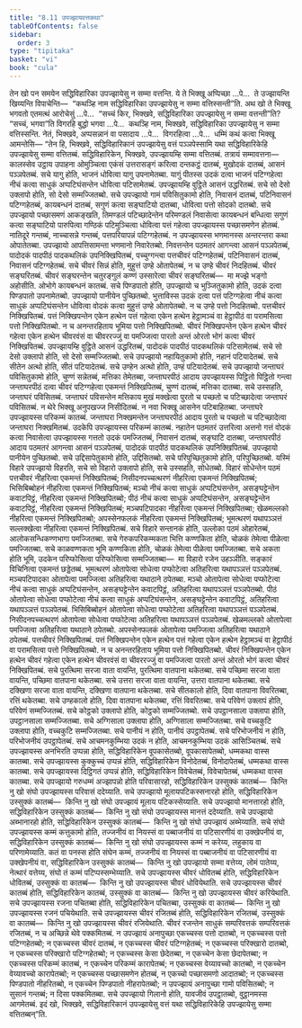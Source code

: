 ```yaml
---
title: "8.11 उपज्झायवत्तकथा"
tableOfContents: false
sidebar:
  order: 3
type: "tipitaka"
basket: "vi"
book: "cula"
---
```



<DynamicBreadcrumb />

<Division number="375" book="cula">

<Paragraph number="1709" book="cula">
तेन खो पन समयेन सद्धिविहारिका उपज्झायेसु न सम्मा वत्तन्ति. ये ते भिक्खू अप्पिच्छा …पे…  ते उज्झायन्ति खिय्यन्ति विपाचेन्ति—  “कथञ्हि नाम सद्धिविहारिका उपज्झायेसु न सम्मा वत्तिस्सन्ती”ति. अथ खो ते भिक्खू भगवतो एतमत्थं आरोचेसुं …पे…  “सच्चं किर, भिक्खवे, सद्धिविहारिका उपज्झायेसु न सम्मा वत्तन्ती”ति? “सच्चं, भगवा”ति विगरहि बुद्धो भगवा …पे…  कथञ्हि नाम, भिक्खवे, सद्धिविहारिका उपज्झायेसु न सम्मा वत्तिस्सन्ति. नेतं, भिक्खवे, अप्पसन्नानं वा पसादाय …पे…  विगरहित्वा …पे…  धम्मिं कथं कत्वा भिक्खू आमन्तेसि—
</Paragraph>

</Division>
<Division number="376" book="cula">

<Paragraph number="1710" book="cula">
“तेन हि, भिक्खवे, सद्धिविहारिकानं उपज्झायेसु वत्तं पञ्ञपेस्सामि यथा सद्धिविहारिकेहि उपज्झायेसु सम्मा वत्तितब्बं. सद्धिविहारिकेन, भिक्खवे, उपज्झायम्हि सम्मा वत्तितब्बं. तत्रायं सम्मावत्तना—
</Paragraph>

<Paragraph number="1711" book="cula">
कालस्सेव उट्ठाय उपाहना ओमुञ्चित्वा एकंसं उत्तरासङ्गं करित्वा दन्तकट्ठं दातब्बं, मुखोदकं दातब्बं, आसनं पञ्ञपेतब्बं. सचे यागु होति, भाजनं धोवित्वा यागु उपनामेतब्बा. यागुं पीतस्स उदकं दत्वा भाजनं पटिग्गहेत्वा नीचं कत्वा साधुकं अप्पटिघंसन्तेन धोवित्वा पटिसामेतब्बं. उपज्झायम्हि वुट्ठिते आसनं उद्धरितब्बं. सचे सो देसो उक्लापो होति, सो देसो सम्मज्जितब्बो.
</Paragraph>

<Paragraph number="1712" book="cula">
सचे उपज्झायो गामं पविसितुकामो होति, निवासनं दातब्बं, पटिनिवासनं पटिग्गहेतब्बं, कायबन्धनं दातब्बं, सगुणं कत्वा सङ्घाटियो दातब्बा, धोवित्वा पत्तो सोदको दातब्बो. सचे उपज्झायो पच्छासमणं आकङ्खति, तिमण्डलं पटिच्छादेन्तेन परिमण्डलं निवासेत्वा कायबन्धनं बन्धित्वा सगुणं कत्वा सङ्घाटियो पारुपित्वा गण्ठिकं पटिमुञ्चित्वा धोवित्वा पत्तं गहेत्वा उपज्झायस्स पच्छासमणेन होतब्बं. नातिदूरे गन्तब्बं, नाच्चासन्ने गन्तब्बं, पत्तपरियापन्नं पटिग्गहेतब्बं. न उपज्झायस्स भणमानस्स अन्तरन्तरा कथा ओपातेतब्बा. उपज्झायो आपत्तिसामन्ता भणमानो निवारेतब्बो.
</Paragraph>

<Paragraph number="1713" book="cula">
निवत्तन्तेन पठमतरं आगन्त्वा आसनं पञ्ञपेतब्बं, पादोदकं पादपीठं पादकथलिकं उपनिक्खिपितब्बं, पच्चुग्गन्त्वा पत्तचीवरं पटिग्गहेतब्बं, पटिनिवासनं दातब्बं, निवासनं पटिग्गहेतब्बं. सचे चीवरं सिन्नं होति, मुहुत्तं उण्हे ओतापेतब्बं, न च उण्हे चीवरं निदहितब्बं. चीवरं सङ्घरितब्बं. चीवरं सङ्घरन्तेन चतुरङ्गुलं कण्णं उस्सारेत्वा चीवरं सङ्घरितब्बं—  मा मज्झे भङ्गो अहोसीति. ओभोगे कायबन्धनं कातब्बं.
</Paragraph>

<Paragraph number="1714" book="cula">
सचे पिण्डपातो होति, उपज्झायो च भुञ्जितुकामो होति, उदकं दत्वा पिण्डपातो उपनामेतब्बो. उपज्झायो पानीयेन पुच्छितब्बो. भुत्ताविस्स उदकं दत्वा पत्तं पटिग्गहेत्वा नीचं कत्वा साधुकं अप्पटिघंसन्तेन धोवित्वा वोदकं कत्वा मुहुत्तं उण्हे ओतापेतब्बो. न च उण्हे पत्तो निदहितब्बो. पत्तचीवरं निक्खिपितब्बं. पत्तं निक्खिपन्तेन एकेन हत्थेन पत्तं गहेत्वा एकेन हत्थेन हेट्ठामञ्चं वा हेट्ठापीठं वा परामसित्वा पत्तो निक्खिपितब्बो. न च अनन्तरहिताय भूमिया पत्तो निक्खिपितब्बो. चीवरं निक्खिपन्तेन एकेन हत्थेन चीवरं गहेत्वा एकेन हत्थेन चीवरवंसं वा चीवररज्जुं वा पमज्जित्वा पारतो अन्तं ओरतो भोगं कत्वा चीवरं निक्खिपितब्बं. उपज्झायम्हि वुट्ठिते आसनं उद्धरितब्बं, पादोदकं पादपीठं पादकथलिकं पटिसामेतब्बं. सचे सो देसो उक्लापो होति, सो देसो सम्मज्जितब्बो.
</Paragraph>

<Paragraph number="1715" book="cula">
सचे उपज्झायो नहायितुकामो होति, नहानं पटियादेतब्बं. सचे सीतेन अत्थो होति, सीतं पटियादेतब्बं. सचे उण्हेन अत्थो होति, उण्हं पटियादेतब्बं.
</Paragraph>

<Paragraph number="1716" book="cula">
सचे उपज्झायो जन्ताघरं पविसितुकामो होति, चुण्णं सन्नेतब्बं, मत्तिका तेमेतब्बा, जन्ताघरपीठं आदाय उपज्झायस्स पिट्ठितो पिट्ठितो गन्त्वा जन्ताघरपीठं दत्वा चीवरं पटिग्गहेत्वा एकमन्तं निक्खिपितब्बं, चुण्णं दातब्बं, मत्तिका दातब्बा. सचे उस्सहति, जन्ताघरं पविसितब्बं. जन्ताघरं पविसन्तेन मत्तिकाय मुखं मक्खेत्वा पुरतो च पच्छतो च पटिच्छादेत्वा जन्ताघरं पविसितब्बं. न थेरे भिक्खू अनुपखज्ज निसीदितब्बं. न नवा भिक्खू आसनेन पटिबाहितब्बा. जन्ताघरे उपज्झायस्स परिकम्मं कातब्बं. जन्ताघरा निक्खमन्तेन जन्ताघरपीठं आदाय पुरतो च पच्छतो च पटिच्छादेत्वा जन्ताघरा निक्खमितब्बं.
</Paragraph>

<Paragraph number="1717" book="cula">
उदकेपि उपज्झायस्स परिकम्मं कातब्बं. नहातेन पठमतरं उत्तरित्वा अत्तनो गत्तं वोदकं कत्वा निवासेत्वा उपज्झायस्स गत्ततो उदकं पमज्जितब्बं, निवासनं दातब्बं, सङ्घाटि दातब्बा, जन्ताघरपीठं आदाय पठमतरं आगन्त्वा आसनं पञ्ञपेतब्बं, पादोदकं पादपीठं पादकथलिकं उपनिक्खिपितब्बं. उपज्झायो पानीयेन पुच्छितब्बो. सचे उद्दिसापेतुकामो होति, उद्दिसितब्बो. सचे परिपुच्छितुकामो होति, परिपुच्छितब्बो.
</Paragraph>

<Paragraph number="1718" book="cula">
यस्मिं विहारे उपज्झायो विहरति, सचे सो विहारो उक्लापो होति, सचे उस्सहति, सोधेतब्बो. विहारं सोधेन्तेन पठमं पत्तचीवरं नीहरित्वा एकमन्तं निक्खिपितब्बं; निसीदनपच्चत्थरणं नीहरित्वा एकमन्तं निक्खिपितब्बं; भिसिबिब्बोहनं नीहरित्वा एकमन्तं निक्खिपितब्बं; मञ्चो नीचं कत्वा साधुकं अप्पटिघंसन्तेन, असङ्घट्टेन्तेन कवाटपिट्ठं, नीहरित्वा एकमन्तं निक्खिपितब्बो; पीठं नीचं कत्वा साधुकं अप्पटिघंसन्तेन, असङ्घट्टेन्तेन कवाटपिट्ठं, नीहरित्वा एकमन्तं निक्खिपितब्बं; मञ्चपटिपादका नीहरित्वा एकमन्तं निक्खिपितब्बा; खेळमल्लको नीहरित्वा एकमन्तं निक्खिपितब्बो; अपस्सेनफलकं नीहरित्वा एकमन्तं निक्खिपितब्बं; भूमत्थरणं यथापञ्ञत्तं सल्लक्खेत्वा नीहरित्वा एकमन्तं निक्खिपितब्बं. सचे विहारे सन्तानकं होति, उल्लोका पठमं ओहारेतब्बं, आलोकसन्धिकण्णभागा पमज्जितब्बा. सचे गेरुकपरिकम्मकता भित्ति कण्णकिता होति, चोळकं तेमेत्वा पीळेत्वा पमज्जितब्बा. सचे काळवण्णकता भूमि कण्णकिता होति, चोळकं तेमेत्वा पीळेत्वा पमज्जितब्बा. सचे अकता होति भूमि, उदकेन परिप्फोसित्वा परिप्फोसित्वा सम्मज्जितब्बा—  मा विहारो रजेन उहञ्ञीति. सङ्कारं विचिनित्वा एकमन्तं छड्डेतब्बं.
</Paragraph>

<Paragraph number="1719" book="cula">
भूमत्थरणं ओतापेत्वा सोधेत्वा पप्फोटेत्वा अतिहरित्वा यथापञ्ञत्तं पञ्ञपेतब्बं. मञ्चपटिपादका ओतापेत्वा पमज्जित्वा अतिहरित्वा यथाठाने ठपेतब्बा. मञ्चो ओतापेत्वा सोधेत्वा पप्फोटेत्वा नीचं कत्वा साधुकं अप्पटिघंसन्तेन, असङ्घट्टेन्तेन कवाटपिट्ठं, अतिहरित्वा यथापञ्ञत्तं पञ्ञपेतब्बो. पीठं ओतापेत्वा सोधेत्वा पप्फोटेत्वा नीचं कत्वा साधुकं अप्पटिघंसन्तेन, असङ्घट्टेन्तेन कवाटपिट्ठं, अतिहरित्वा यथापञ्ञत्तं पञ्ञपेतब्बं. भिसिबिब्बोहनं ओतापेत्वा सोधेत्वा पप्फोटेत्वा अतिहरित्वा यथापञ्ञत्तं पञ्ञपेतब्बं. निसीदनपच्चत्थरणं ओतापेत्वा सोधेत्वा पप्फोटेत्वा अतिहरित्वा यथापञ्ञत्तं पञ्ञपेतब्बं. खेळमल्लको ओतापेत्वा पमज्जित्वा अतिहरित्वा यथाठाने ठपेतब्बो. अपस्सेनफलकं ओतापेत्वा पमज्जित्वा अतिहरित्वा यथाठाने ठपेतब्बं. पत्तचीवरं निक्खिपितब्बं. पत्तं निक्खिपन्तेन एकेन हत्थेन पत्तं गहेत्वा एकेन हत्थेन हेट्ठामञ्चं वा हेट्ठापीठं वा परामसित्वा पत्तो निक्खिपितब्बो. न च अनन्तरहिताय भूमिया पत्तो निक्खिपितब्बो. चीवरं निक्खिपन्तेन एकेन हत्थेन चीवरं गहेत्वा एकेन हत्थेन चीवरवंसं वा चीवररज्जुं वा पमज्जित्वा पारतो अन्तं ओरतो भोगं कत्वा चीवरं निक्खिपितब्बं.
</Paragraph>

<Paragraph number="1720" book="cula">
सचे पुरत्थिमा सरजा वाता वायन्ति, पुरत्थिमा वातपाना थकेतब्बा. सचे पच्छिमा सरजा वाता वायन्ति, पच्छिमा वातपाना थकेतब्बा. सचे उत्तरा सरजा वाता वायन्ति, उत्तरा वातपाना थकेतब्बा. सचे दक्खिणा सरजा वाता वायन्ति, दक्खिणा वातपाना थकेतब्बा. सचे सीतकालो होति, दिवा वातपाना विवरितब्बा, रत्तिं थकेतब्बा. सचे उण्हकालो होति, दिवा वातपाना थकेतब्बा, रत्तिं विवरितब्बा.
</Paragraph>

<Paragraph number="1721" book="cula">
सचे परिवेणं उक्लापं होति, परिवेणं सम्मज्जितब्बं. सचे कोट्ठको उक्लापो होति, कोट्ठको सम्मज्जितब्बो. सचे उपट्ठानसाला उक्लापा होति, उपट्ठानसाला सम्मज्जितब्बा. सचे अग्गिसाला उक्लापा होति, अग्गिसाला सम्मज्जितब्बा. सचे वच्चकुटि उक्लापा होति, वच्चकुटि सम्मज्जितब्बा. सचे पानीयं न होति, पानीयं उपट्ठापेतब्बं. सचे परिभोजनीयं न होति, परिभोजनीयं उपट्ठापेतब्बं. सचे आचमनकुम्भिया उदकं न होति, आचमनकुम्भिया उदकं आसिञ्चितब्बं.
</Paragraph>

<Paragraph number="1722" book="cula">
सचे उपज्झायस्स अनभिरति उप्पन्ना होति, सद्धिविहारिकेन वूपकासेतब्बो, वूपकासापेतब्बो, धम्मकथा वास्स कातब्बा. सचे उपज्झायस्स कुक्कुच्चं उप्पन्नं होति, सद्धिविहारिकेन विनोदेतब्बं, विनोदापेतब्बं, धम्मकथा वास्स कातब्बा. सचे उपज्झायस्स दिट्ठिगतं उप्पन्नं होति, सद्धिविहारिकेन विवेचेतब्बं, विवेचापेतब्बं, धम्मकथा वास्स कातब्बा. सचे उपज्झायो गरुधम्मं अज्झापन्नो होति परिवासारहो, सद्धिविहारिकेन उस्सुक्कं कातब्बं—  किन्ति नु खो संघो उपज्झायस्स परिवासं ददेय्याति. सचे उपज्झायो मूलायपटिकस्सनारहो होति, सद्धिविहारिकेन उस्सुक्कं कातब्बं—  किन्ति नु खो संघो उपज्झायं मूलाय पटिकस्सेय्याति. सचे उपज्झायो मानत्तारहो होति, सद्धिविहारिकेन उस्सुक्कं कातब्बं—  किन्ति नु खो संघो उपज्झायस्स मानत्तं ददेय्याति. सचे उपज्झायो अब्भानारहो होति, सद्धिविहारिकेन उस्सुक्कं कातब्बं—  किन्ति नु खो संघो उपज्झायं अब्भेय्याति. सचे संघो उपज्झायस्स कम्मं कत्तुकामो होति, तज्जनीयं वा नियस्सं वा पब्बाजनीयं वा पटिसारणीयं वा उक्खेपनीयं वा, सद्धिविहारिकेन उस्सुक्कं कातब्बं—  किन्ति नु खो संघो उपज्झायस्स कम्मं न करेय्य, लहुकाय वा परिणामेय्याति. कतं वा पनस्स होति संघेन कम्मं, तज्जनीयं वा नियस्सं वा पब्बाजनीयं वा पटिसारणीयं वा उक्खेपनीयं वा, सद्धिविहारिकेन उस्सुक्कं कातब्बं—  किन्ति नु खो उपज्झायो सम्मा वत्तेय्य, लोमं पातेय्य, नेत्थारं वत्तेय्य, संघो तं कम्मं पटिप्पस्सम्भेय्याति.
</Paragraph>

<Paragraph number="1723" book="cula">
सचे उपज्झायस्स चीवरं धोवितब्बं होति, सद्धिविहारिकेन धोवितब्बं, उस्सुक्कं वा कातब्बं—  किन्ति नु खो उपज्झायस्स चीवरं धोवियेथाति. सचे उपज्झायस्स चीवरं कातब्बं होति, सद्धिविहारिकेन कातब्बं, उस्सुक्कं वा कातब्बं—  किन्ति नु खो उपज्झायस्स चीवरं करियेथाति. सचे उपज्झायस्स रजना पचितब्बा होति, सद्धिविहारिकेन पचितब्बा, उस्सुक्कं वा कातब्बं—  किन्ति नु खो उपज्झायस्स रजनं पचियेथाति. सचे उपज्झायस्स चीवरं रजितब्बं होति, सद्धिविहारिकेन रजितब्बं, उस्सुक्कं वा कातब्बं—  किन्ति नु खो उपज्झायस्स चीवरं रजियेथाति. चीवरं रजन्तेन साधुकं सम्परिवत्तकं सम्परिवत्तकं रजितब्बं, न च अच्छिन्ने थेवे पक्कमितब्बं.
</Paragraph>

<Paragraph number="1724" book="cula">
न उपज्झायं अनापुच्छा एकच्चस्स पत्तो दातब्बो, न एकच्चस्स पत्तो पटिग्गहेतब्बो; न एकच्चस्स चीवरं दातब्बं, न एकच्चस्स चीवरं पटिग्गहेतब्बं; न एकच्चस्स परिक्खारो दातब्बो, न एकच्चस्स परिक्खारो पटिग्गहेतब्बो; न एकच्चस्स केसा छेदेतब्बा, न एकच्चेन केसा छेदापेतब्बा; न एकच्चस्स परिकम्मं कातब्बं, न एकच्चेन परिकम्मं कारापेतब्बं; न एकच्चस्स वेय्यावच्चो कातब्बो, न एकच्चेन वेय्यावच्चो कारापेतब्बो; न एकच्चस्स पच्छासमणेन होतब्बं, न एकच्चो पच्छासमणो आदातब्बो; न एकच्चस्स पिण्डपातो नीहरितब्बो, न एकच्चेन पिण्डपातो नीहरापेतब्बो; न उपज्झायं अनापुच्छा गामो पविसितब्बो; न सुसानं गन्तब्बं; न दिसा पक्कमितब्बा. सचे उपज्झायो गिलानो होति, यावजीवं उपट्ठातब्बो, वुट्ठानमस्स आगमेतब्बं. इदं खो, भिक्खवे, सद्धिविहारिकानं उपज्झायेसु वत्तं यथा सद्धिविहारिकेहि उपज्झायेसु सम्मा वत्तितब्बन्”ति.
</Paragraph>
</Division>